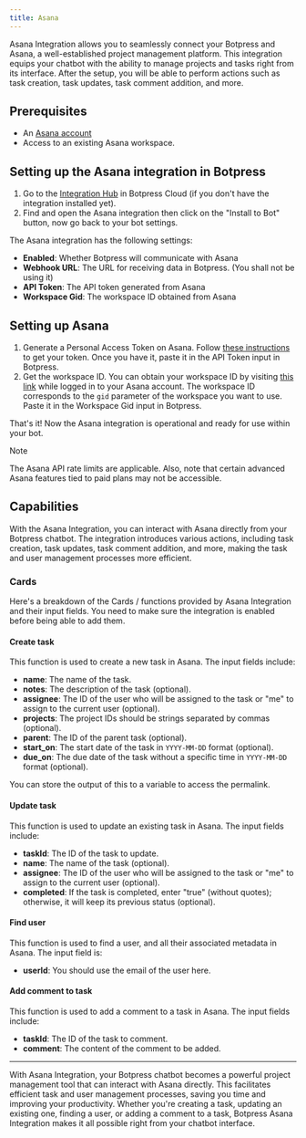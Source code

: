 ```yaml
---
title: Asana
---
```


Asana Integration allows you to seamlessly connect your Botpress and Asana, a well-established project management platform. This integration equips your chatbot with the ability to manage projects and tasks right from its interface. After the setup, you will be able to perform actions such as task creation, task updates, task comment addition, and more.

## Prerequisites

* An [Asana account](https://asana.com/)
* Access to an existing Asana workspace.

## Setting up the Asana integration in Botpress

1. Go to the [Integration Hub](https://app.botpress.cloud/hub) in Botpress Cloud (if you don't have the integration installed yet).
2. Find and open the Asana integration then click on the "Install to Bot" button, now go back to your bot settings.

The Asana integration has the following settings:

* **Enabled**: Whether Botpress will communicate with Asana
* **Webhook URL**: The URL for receiving data in Botpress. (You shall not be using it)
* **API Token**: The API token generated from Asana
* **Workspace Gid**: The workspace ID obtained from Asana

## Setting up Asana

1. Generate a Personal Access Token on Asana. Follow [these instructions](https://developers.asana.com/docs/personal-access-token) to get your token. Once you have it, paste it in the API Token input in Botpress.
2. Get the workspace ID. You can obtain your workspace ID by visiting [this link](https://app.asana.com/api/1.0/workspaces) while logged in to your Asana account. The workspace ID corresponds to the `gid` parameter of the workspace you want to use. Paste it in the Workspace Gid input in Botpress.

That's it! Now the Asana integration is operational and ready for use within your bot.

<Note>
Note

The Asana API rate limits are applicable. Also, note that certain advanced Asana features tied to paid plans may not be accessible.
</Note>

## Capabilities

With the Asana Integration, you can interact with Asana directly from your Botpress chatbot. The integration introduces various actions, including task creation, task updates, task comment addition, and more, making the task and user management processes more efficient.

### Cards

Here's a breakdown of the Cards / functions provided by Asana Integration and their input fields. You need to make sure the integration is enabled before being able to add them.

#### Create task

This function is used to create a new task in Asana. The input fields include:

* **name**: The name of the task.
* **notes**: The description of the task (optional).
* **assignee**: The ID of the user who will be assigned to the task or "me" to assign to the current user (optional).
* **projects**: The project IDs should be strings separated by commas (optional).
* **parent**: The ID of the parent task (optional).
* **start\_on**: The start date of the task in `YYYY-MM-DD` format (optional).
* **due\_on**: The due date of the task without a specific time in `YYYY-MM-DD` format (optional).

You can store the output of this to a variable to access the permalink.

#### Update task

This function is used to update an existing task in Asana. The input fields include:

* **taskId**: The ID of the task to update.
* **name**: The name of the task (optional).
* **assignee**: The ID of the user who will be assigned to the task or "me" to assign to the current user (optional).
* **completed**: If the task is completed, enter "true" (without quotes); otherwise, it will keep its previous status (optional).

#### Find user

This function is used to find a user, and all their associated metadata in Asana. The input field is:

* **userId**: You should use the email of the user here.

#### Add comment to task

This function is used to add a comment to a task in Asana. The input fields include:

* **taskId**: The ID of the task to comment.
* **comment**: The content of the comment to be added.

***

With Asana Integration, your Botpress chatbot becomes a powerful project management tool that can interact with Asana directly. This facilitates efficient task and user management processes, saving you time and improving your productivity. Whether you're creating a task, updating an existing one, finding a user, or adding a comment to a task, Botpress Asana Integration makes it all possible right from your chatbot interface.
